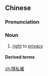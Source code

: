 {{also|隐私权}}
==Chinese==
{{zh-forms|s=隐私权|type=21}}

===Pronunciation===
{{zh-pron
|m=yǐnsīquán
|c=jan2 si1 kyun4
|mn=ún-su-koân
|cat=n
}}

===Noun===
{{zh-noun}}

# [[right]] to [[privacy]]

====Derived terms====
{{zh-der|隱私權原則}}

[[zh:隱私權]]